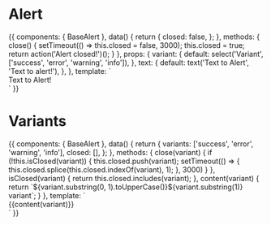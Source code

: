 
<Meta title="Components/Alert" component={BaseAlert} />

# Alert

<Props of={BaseAlert} />

<Preview>
  <Story name="Default">
    {{
      components: {
        BaseAlert
      },
      data() {
        return {
          closed: false,
        };
      },
      methods: {
        close() {
          setTimeout(() => this.closed = false, 3000);
          this.closed = true;
          return action('Alert closed!')();
        }
      },
      props: {
        variant: {
          default: select('Variant', ['success', 'error', 'warning', 'info']),
        },
        text: {
          default: text('Text to Alert', 'Text to alert!'),
        },
      },
      template: `
        <div class="mx-auto px-16 pt-6">
          <BaseAlert
            v-show="!closed"
            :variant="variant"
            @close="close()"
          >
            Text to Alert!
          </BaseAlert>
        </div>`
    }}
  </Story>
</Preview>

# Variants

<Preview>
  <Story name="Variants">
    {{
      components: {
        BaseAlert
      },
      data() {
        return {
          variants: ['success', 'error', 'warning', 'info'],
          closed: [],
        };
      },
      methods: {
        close(variant) {
          if (!this.isClosed(variant)) {
            this.closed.push(variant);
            setTimeout(() => {
              this.closed.splice(this.closed.indexOf(variant), 1);
            }, 3000)
          }
        },
        isClosed(variant) {
          return this.closed.includes(variant);
        },
        content(variant) {
          return `${variant.substring(0, 1).toUpperCase()}${variant.substring(1)} variant`;
        }
      },
      template: `
        <div class="mx-auto px-16 pt-6">
          <BaseAlert
            v-for="variant in variants"
            v-show="!isClosed(variant)"
            class="my-6"
            :variant="variant"
            @close="close(variant)"
          >
            {{content(variant)}}
          </BaseAlert>
        </div>`
    }}
  </Story>
</Preview>